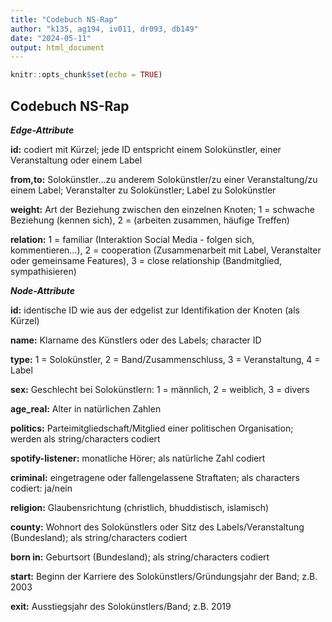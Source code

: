 ```yaml
---
title: "Codebuch NS-Rap"
author: "k135, ag194, iv011, dr093, db149"
date: "2024-05-11"
output: html_document
---
```


```r
knitr::opts_chunk$set(echo = TRUE)
```

## Codebuch NS-Rap

***Edge-Attribute*** 

**id:** codiert mit Kürzel; jede ID entspricht einem Solokünstler, einer Veranstaltung oder einem Label

**from,to:** 
Solokünstler...zu anderem Solokünstler/zu einer Veranstaltung/zu einem Label;
Veranstalter zu Solokünstler;
Label zu Solokünstler

**weight:** Art der Beziehung zwischen den einzelnen Knoten;
1 = schwache Beziehung (kennen sich),
2 = (arbeiten zusammen, häufige Treffen)

**relation:**
1 = familiar (Interaktion Social Media - folgen sich, kommentieren...),
2 = cooperation (Zusammenarbeit mit Label, Veranstalter oder gemeinsame Features),
3 = close relationship (Bandmitglied, sympathisieren)


***Node-Attribute***

**id:** identische ID wie aus der edgelist zur Identifikation der Knoten (als Kürzel)

**name:** Klarname des Künstlers oder des Labels; character ID

**type:** 1 = Solokünstler, 2 = Band/Zusammenschluss, 3 = Veranstaltung, 4 = Label

**sex:** Geschlecht bei Solokünstlern:
1 = männlich, 2 = weiblich, 3 = divers

**age_real:** Alter in natürlichen Zahlen

**politics:** Parteimitgliedschaft/Mitglied einer politischen Organisation; werden als string/characters codiert

**spotify-listener:** monatliche Hörer; als natürliche Zahl codiert

**criminal:** eingetragene oder fallengelassene Straftaten; als characters codiert: ja/nein

**religion:** Glaubensrichtung (christlich, bhuddistisch, islamisch)

**county:** Wohnort des Solokünstlers oder Sitz des Labels/Veranstaltung (Bundesland); als string/characters codiert

**born in:** Geburtsort (Bundesland); als string/characters codiert

**start:** Beginn der Karriere des Solokünstlers/Gründungsjahr der Band; z.B. 2003

**exit:** Ausstiegsjahr des Solokünstlers/Band; z.B. 2019


